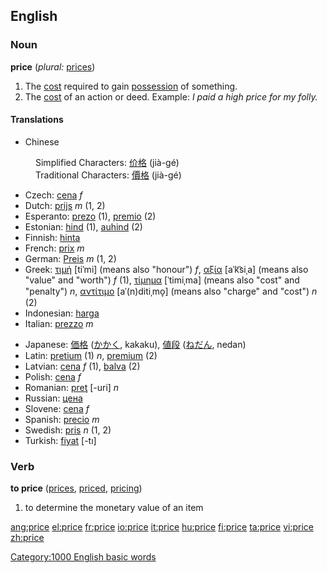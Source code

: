 {{see|Price}}
==English==

===Noun===
'''price'''  (''plural:'' [[prices]])
#The [[cost]] required to gain [[possession]] of something.
#The [[cost]] of an action or deed.  Example: ''I paid a high price for my folly.''


====Translations====
{{top}}
*Chinese
:Simplified Characters: [[价格]] (jià-gé)
:Traditional Characters: [[價格]] (jià-gé)
*Czech: [[cena]] ''f''
*Dutch: [[prijs]] ''m'' (1, 2)
*Esperanto: [[prezo]] (1), [[premio]] (2)
*Estonian: [[hind]] (1), [[auhind]] (2)
*Finnish: [[hinta]]
*French: [[prix]] ''m''
*German: [[Preis]] ''m'' (1, 2)
*Greek: [[τιμή]] [tiˈmi] (means also "honour") ''f'', [[αξία]] [aˈk͡siˌa] (means also "value" and "worth") ''f'' (1), [[τίμημα]] [ˈtimiˌma] (means also "cost" and "penalty") ''n'', [[αντίτιμο]] [aˈ(n)ditiˌmo̞] (means also "charge" and "cost") ''n'' (2)
*Indonesian: [[harga]]
*Italian: [[prezzo]] ''m''
{{mid}}
*Japanese: [[価格]] ([[かかく]], kakaku), [[値段]] ([[ねだん]], nedan)
*Latin: [[pretium]] (1) ''n'', [[premium]] (2)
*Latvian: [[cena]] ''f'' (1), [[balva]] (2)
*Polish: [[cena]] ''f''
*Romanian: [[preţ]] [-uri] ''n''
*Russian: [[цена]]
*Slovene: [[cena]] ''f''
*Spanish: [[precio]] ''m''
*Swedish: [[pris]] ''n'' (1, 2)
*Turkish: [[fiyat]] [-tı]
{{bottom}}

===Verb===
'''to price'''  ([[prices]], [[priced]], [[pricing]])
# to determine the monetary value of an item
[[Category:1000 English basic words]]

[[ang:price]]
[[el:price]]
[[fr:price]]
[[io:price]]
[[it:price]]
[[hu:price]]
[[fi:price]]
[[ta:price]]
[[vi:price]]
[[zh:price]]